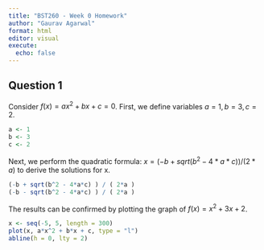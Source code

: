 ```yaml
---
title: "BST260 - Week 0 Homework"
author: "Gaurav Agarwal"
format: html
editor: visual
execute:
  echo: false
---
```


## Question 1

Consider $f(x) = ax^2+bx+c=0$. First, we define variables $a=1, b=3, c=2$.

```r
a <- 1
b <- 3
c <- 2
```

Next, we perform the quadratic formula: $x=(-b + sqrt(b^2 - 4*a*c) ) / (2*a)$ to derive the solutions for x.

```r
(-b + sqrt(b^2 - 4*a*c) ) / ( 2*a )
(-b - sqrt(b^2 - 4*a*c) ) / ( 2*a )
```

The results can be confirmed by plotting the graph of $f(x) = x^2+3x+2$.

```r
x <- seq(-5, 5, length = 300)
plot(x, a*x^2 + b*x + c, type = "l")
abline(h = 0, lty = 2)
```
